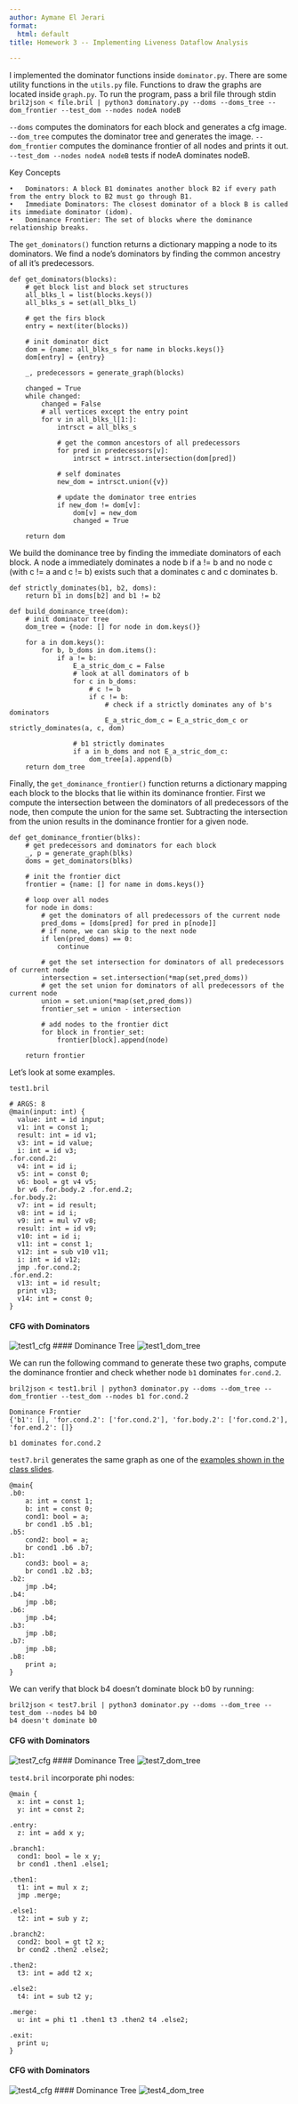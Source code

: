 ```yaml
---
author: Aymane El Jerari
format:
  html: default
title: Homework 3 -- Implementing Liveness Dataflow Analysis

---
```


I implemented the dominator functions inside `dominator.py`. There are some utility functions in the `utils.py` file. Functions to draw the graphs are located inside `graph.py`. To run the program, pass a bril file through stdin `bril2json < file.bril | python3 dominatory.py --doms --doms_tree --dom_frontier --test_dom --nodes nodeA nodeB`

`--doms` computes the dominators for each block and generates a cfg image.
`--dom_tree` computes the dominator tree and generates the image.
`--dom_frontier` computes the dominance frontier of all nodes and prints it out.
`--test_dom --nodes nodeA nodeB` tests if nodeA dominates nodeB.

Key Concepts

	•	Dominators: A block B1 dominates another block B2 if every path from the entry block to B2 must go through B1.
	•	Immediate Dominators: The closest dominator of a block B is called its immediate dominator (idom).
	•	Dominance Frontier: The set of blocks where the dominance relationship breaks.


The `get_dominators()` function returns a dictionary mapping a node to its dominators. We find a node's dominators by finding the common ancestry of all it's predecessors.

```
def get_dominators(blocks):
    # get block list and block set structures
    all_blks_l = list(blocks.keys())
    all_blks_s = set(all_blks_l)

    # get the firs block
    entry = next(iter(blocks))

    # init dominator dict
    dom = {name: all_blks_s for name in blocks.keys()} 
    dom[entry] = {entry}

    _, predecessors = generate_graph(blocks)

    changed = True
    while changed:
        changed = False
        # all vertices except the entry point
        for v in all_blks_l[1:]:
            intrsct = all_blks_s

            # get the common ancestors of all predecessors
            for pred in predecessors[v]:
                intrsct = intrsct.intersection(dom[pred])

            # self dominates
            new_dom = intrsct.union({v})

            # update the dominator tree entries
            if new_dom != dom[v]:
                dom[v] = new_dom
                changed = True

    return dom
```


We build the dominance tree by finding the immediate dominators of each block. A node a immediately dominates a node b if a != b and no node c (with c != a and c != b) exists such that a dominates c and c dominates b.

```
def strictly_dominates(b1, b2, doms):
    return b1 in doms[b2] and b1 != b2

def build_dominance_tree(dom):
    # init dominator tree
    dom_tree = {node: [] for node in dom.keys()}

    for a in dom.keys():
        for b, b_doms in dom.items():
            if a != b:
                E_a_stric_dom_c = False
                # look at all dominators of b
                for c in b_doms:
                    # c != b
                    if c != b:
                        # check if a strictly dominates any of b's dominators
                        E_a_stric_dom_c = E_a_stric_dom_c or strictly_dominates(a, c, dom)

                # b1 strictly dominates 
                if a in b_doms and not E_a_stric_dom_c:
                    dom_tree[a].append(b)
    return dom_tree
```

Finally, the `get_dominance_frontier()` function returns a dictionary mapping each block to the blocks that lie within its dominance frontier. First we compute the intersection between the dominators of all predecessors of the node, then compute the union for the same set. Subtracting the intersection from the union results in the dominance frontier for a given node.

```
def get_dominance_frontier(blks):
    # get predecessors and dominators for each block
    _, p = generate_graph(blks)
    doms = get_dominators(blks)

    # init the frontier dict
    frontier = {name: [] for name in doms.keys()}

    # loop over all nodes
    for node in doms:
        # get the dominators of all predecessors of the current node
        pred_doms = [doms[pred] for pred in p[node]]
        # if none, we can skip to the next node
        if len(pred_doms) == 0:
            continue

        # get the set intersection for dominators of all predecessors of current node
        intersection = set.intersection(*map(set,pred_doms))
        # get the set union for dominators of all predecessors of the current node
        union = set.union(*map(set,pred_doms)) 
        frontier_set = union - intersection
        
        # add nodes to the frontier dict
        for block in frontier_set:
            frontier[block].append(node)

    return frontier

```

Let's look at some examples. 

`test1.bril`
```
# ARGS: 8
@main(input: int) {
  value: int = id input;
  v1: int = const 1;
  result: int = id v1;
  v3: int = id value;
  i: int = id v3;
.for.cond.2:
  v4: int = id i;
  v5: int = const 0;
  v6: bool = gt v4 v5;
  br v6 .for.body.2 .for.end.2;
.for.body.2:
  v7: int = id result;
  v8: int = id i;
  v9: int = mul v7 v8;
  result: int = id v9;
  v10: int = id i;
  v11: int = const 1;
  v12: int = sub v10 v11;
  i: int = id v12;
  jmp .for.cond.2;
.for.end.2:
  v13: int = id result;
  print v13;
  v14: int = const 0;
}
```
#### CFG with Dominators
![test1_cfg](img/1_dominator_graph.png)
#### Dominance Tree
![test1_dom_tree](img/1_dominance_tree_graph.png)

We can run the following command to generate these two graphs, compute the dominance frontier and check whether node `b1` dominates `for.cond.2`. 

```
bril2json < test1.bril | python3 dominator.py --doms --dom_tree --dom_frontier --test_dom --nodes b1 for.cond.2

Dominance Frontier
{'b1': [], 'for.cond.2': ['for.cond.2'], 'for.body.2': ['for.cond.2'], 'for.end.2': []}

b1 dominates for.cond.2
```

`test7.bril` generates the same graph as one of the [examples shown in the class slides](https://normrubin.github.io/lectures/05_global.html#a-more-complex-example).

```
@main{
.b0:
    a: int = const 1;
    b: int = const 0;
    cond1: bool = a;
    br cond1 .b5 .b1;
.b5:
    cond2: bool = a;
    br cond1 .b6 .b7;
.b1:
    cond3: bool = a;
    br cond1 .b2 .b3;
.b2:
    jmp .b4;
.b4:
    jmp .b8;
.b6:
    jmp .b4;
.b3:
    jmp .b8;
.b7:
    jmp .b8;
.b8:
    print a;
}
```

We can verify that block b4 doesn't dominate block b0 by running:

```
bril2json < test7.bril | python3 dominator.py --doms --dom_tree --test_dom --nodes b4 b0
b4 doesn't dominate b0
```
#### CFG with Dominators
![test7_cfg](img/7_dominator_graph.png)
#### Dominance Tree
![test7_dom_tree](img/7_dominance_tree_graph.png)


`test4.bril` incorporate phi nodes:

```
@main {
  x: int = const 1;
  y: int = const 2;
  
.entry:
  z: int = add x y;
  
.branch1:
  cond1: bool = le x y;
  br cond1 .then1 .else1;

.then1:
  t1: int = mul x z;
  jmp .merge;

.else1:
  t2: int = sub y z;
  
.branch2:
  cond2: bool = gt t2 x;
  br cond2 .then2 .else2;

.then2:
  t3: int = add t2 x;
  
.else2:
  t4: int = sub t2 y;

.merge:
  u: int = phi t1 .then1 t3 .then2 t4 .else2;
  
.exit:
  print u;
}
```

#### CFG with Dominators
![test4_cfg](img/4_dominator_graph.png)
#### Dominance Tree
![test4_dom_tree](img/4_dominance_tree_graph.png)